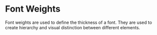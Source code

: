 
<Meta title="Utilities/Tokens/Font Weights" />

# Font Weights

<p style={{
  fontSize: '0.95rem',
  fontWeight: 'normal',
  marginBottom: '1rem'
}}>
  Font weights are used to define the thickness of a font. They are used to create hierarchy and visual distinction between different elements.
</p>

<TokensGrid tokens={fontWeights} />